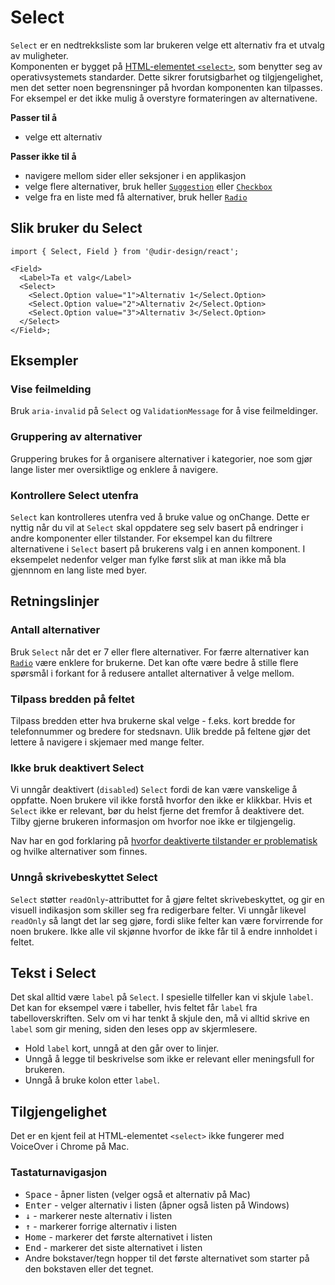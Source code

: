 
<Meta of={SelectStories} />

# Select

`Select` er en nedtrekksliste som lar brukeren velge ett alternativ fra et utvalg av muligheter.  
Komponenten er bygget på [HTML-elementet `<select>`](https://developer.mozilla.org/en-US/docs/Web/HTML/Reference/Elements/select), som benytter seg av operativsystemets standarder.
Dette sikrer forutsigbarhet og tilgjengelighet, men det setter noen begrensninger på hvordan komponenten kan tilpasses.
For eksempel er det ikke mulig å overstyre formateringen av alternativene.

**Passer til å**

- velge ett alternativ

**Passer ikke til å**

- navigere mellom sider eller seksjoner i en applikasjon
- velge flere alternativer, bruk heller [`Suggestion`](/docs/components-suggestion--docs) eller [`Checkbox`](/docs/components-checkbox--docs)
- velge fra en liste med få alternativer, bruk heller [`Radio`](/docs/components-radio--docs)

## Slik bruker du Select

<Primary />
<Controls />

```tsx
import { Select, Field } from '@udir-design/react';

<Field>
  <Label>Ta et valg</Label>
  <Select>
    <Select.Option value="1">Alternativ 1</Select.Option>
    <Select.Option value="2">Alternativ 2</Select.Option>
    <Select.Option value="3">Alternativ 3</Select.Option>
  </Select>
</Field>;
```

## Eksempler

### Vise feilmelding

Bruk `aria-invalid` på `Select` og `ValidationMessage` for å vise feilmeldinger.

<Canvas of={SelectStories.WithError} />

### Gruppering av alternativer

Gruppering brukes for å organisere alternativer i kategorier, noe som gjør lange lister mer oversiktlige og enklere å navigere.

<Canvas of={SelectStories.WithOptgroup} />

### Kontrollere Select utenfra

`Select` kan kontrolleres utenfra ved å bruke value og onChange. Dette er nyttig når du vil at `Select` skal oppdatere seg selv basert på endringer i andre komponenter eller tilstander.
For eksempel kan du filtrere alternativene i `Select` basert på brukerens valg i en annen komponent. I eksempelet nedenfor velger man fylke først slik at man ikke må bla gjennnom en lang liste med byer.

<Canvas of={SelectStories.Controlled} />

## Retningslinjer

### Antall alternativer

Bruk `Select` når det er 7 eller flere alternativer. For færre alternativer kan [`Radio`](/docs/components-radio--docs) være enklere for brukerne. Det kan ofte være bedre å stille flere spørsmål i forkant for å redusere antallet alternativer å velge mellom.

### Tilpass bredden på feltet

Tilpass bredden etter hva brukerne skal velge - f.eks. kort bredde for telefonnummer og bredere for stedsnavn. Ulik bredde på feltene gjør det lettere å navigere i skjemaer med mange felter.

### Ikke bruk deaktivert Select

Vi unngår deaktivert (`disabled`) `Select` fordi de kan være vanskelige å oppfatte. Noen brukere vil ikke forstå hvorfor den ikke er klikkbar. Hvis et `Select` ikke er relevant, bør du helst fjerne det fremfor å deaktivere det. Tilby gjerne brukeren informasjon om hvorfor noe ikke er tilgjengelig.

Nav har en god forklaring på [hvorfor deaktiverte tilstander er problematisk](https://aksel.nav.no/god-praksis/artikler/deaktiverte-tilstander) og hvilke alternativer som finnes.

### Unngå skrivebeskyttet Select

`Select` støtter `readOnly`-attributtet for å gjøre feltet skrivebeskyttet, og gir en visuell indikasjon
som skiller seg fra redigerbare felter. Vi unngår likevel `readOnly` så langt det lar seg gjøre, fordi
slike felter kan være forvirrende for noen brukere. Ikke alle vil skjønne hvorfor de ikke får til å
endre innholdet i feltet.

## Tekst i Select

Det skal alltid være `label` på `Select`. I spesielle tilfeller kan vi skjule `label`. Det kan for eksempel være i tabeller, hvis feltet får `label` fra tabelloverskriften. Selv om vi har tenkt å skjule den, må vi alltid skrive en `label` som gir mening, siden den leses opp av skjermlesere.

- Hold `label` kort, unngå at den går over to linjer.
- Unngå å legge til beskrivelse som ikke er relevant eller meningsfull for brukeren.
- Unngå å bruke kolon etter `label`.

## Tilgjengelighet

Det er en kjent feil at HTML-elementet `<select>` ikke fungerer med VoiceOver i Chrome på Mac.

### Tastaturnavigasjon

- <kbd>Space</kbd> - åpner listen (velger også et alternativ på Mac)
- <kbd>Enter</kbd> - velger alternativ i listen (åpner også listen på Windows)
- <kbd data-icon>↓</kbd> - markerer neste alternativ i listen
- <kbd data-icon>↑</kbd> - markerer forrige alternativ i listen
- <kbd>Home</kbd> - markerer det første alternativet i listen
- <kbd>End</kbd> - markerer det siste alternativet i listen
- Andre bokstaver/tegn hopper til det første alternativet som starter på den bokstaven eller det tegnet.
